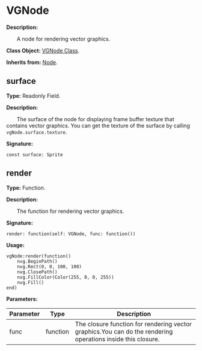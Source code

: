 
# VGNode

**Description:**

&emsp;&emsp;A node for rendering vector graphics.

**Class Object:** [VGNode Class](/docs/api/Class%20Object/VGNode).

**Inherits from:** [Node](/docs/api/Class/Node).

## surface

**Type:** Readonly Field.

**Description:**

&emsp;&emsp;The surface of the node for displaying frame buffer texture that contains vector graphics.
You can get the texture of the surface by calling `vgNode.surface.texture`.

**Signature:**
```tl
const surface: Sprite
```

## render

**Type:** Function.

**Description:**

&emsp;&emsp;The function for rendering vector graphics.

**Signature:**
```tl
render: function(self: VGNode, func: function())
```

**Usage:**
```tl
vgNode:render(function()
	nvg.BeginPath()
	nvg.Rect(0, 0, 100, 100)
	nvg.ClosePath()
	nvg.FillColor(Color(255, 0, 0, 255))
	nvg.Fill()
end)
```

**Parameters:**

| Parameter | Type | Description |
| --- | --- | --- |
| func | function | The closure function for rendering vector graphics.You can do the rendering operations inside this closure. |